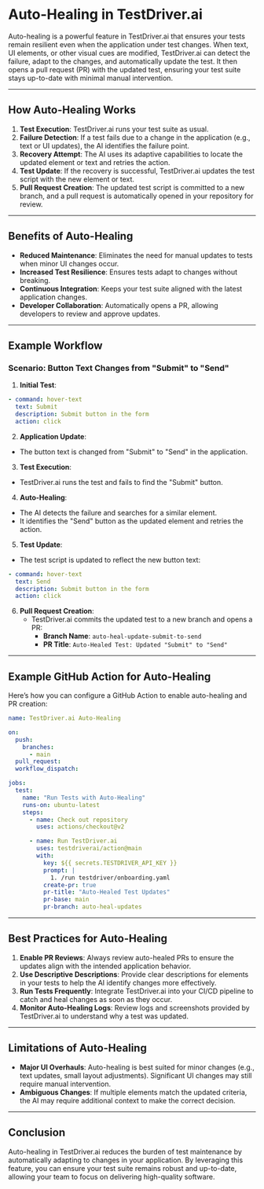 # Auto-Healing in TestDriver.ai

Auto-healing is a powerful feature in TestDriver.ai that ensures your tests remain resilient even when the application under test changes. When text, UI elements, or other visual cues are modified, TestDriver.ai can detect the failure, adapt to the changes, and automatically update the test. It then opens a pull request (PR) with the updated test, ensuring your test suite stays up-to-date with minimal manual intervention.

---

## How Auto-Healing Works

1. **Test Execution**: TestDriver.ai runs your test suite as usual.
2. **Failure Detection**: If a test fails due to a change in the application (e.g., text or UI updates), the AI identifies the failure point.
3. **Recovery Attempt**: The AI uses its adaptive capabilities to locate the updated element or text and retries the action.
4. **Test Update**: If the recovery is successful, TestDriver.ai updates the test script with the new element or text.
5. **Pull Request Creation**: The updated test script is committed to a new branch, and a pull request is automatically opened in your repository for review.

---

## Benefits of Auto-Healing

- **Reduced Maintenance**: Eliminates the need for manual updates to tests when minor UI changes occur.
- **Increased Test Resilience**: Ensures tests adapt to changes without breaking.
- **Continuous Integration**: Keeps your test suite aligned with the latest application changes.
- **Developer Collaboration**: Automatically opens a PR, allowing developers to review and approve updates.

---

## Example Workflow

### Scenario: Button Text Changes from "Submit" to "Send"

1. **Initial Test**:

```yaml
- command: hover-text
  text: Submit
  description: Submit button in the form
  action: click
```

2. **Application Update**:
  - The button text is changed from "Submit" to "Send" in the application.

3. **Test Execution**:
  - TestDriver.ai runs the test and fails to find the "Submit" button.

4. **Auto-Healing**:
  - The AI detects the failure and searches for a similar element.
  - It identifies the "Send" button as the updated element and retries the action.

5. **Test Update**:
  - The test script is updated to reflect the new button text:
  
  ```yaml
  - command: hover-text
    text: Send
    description: Submit button in the form
    action: click
  ```

6. **Pull Request Creation**:
   - TestDriver.ai commits the updated test to a new branch and opens a PR:
     - **Branch Name**: `auto-heal-update-submit-to-send`
     - **PR Title**: `Auto-Healed Test: Updated "Submit" to "Send"`

---

## Example GitHub Action for Auto-Healing

Here’s how you can configure a GitHub Action to enable auto-healing and PR creation:

```yaml
name: TestDriver.ai Auto-Healing

on:
  push:
    branches:
      - main
  pull_request:
  workflow_dispatch:

jobs:
  test:
    name: "Run Tests with Auto-Healing"
    runs-on: ubuntu-latest
    steps:
      - name: Check out repository
        uses: actions/checkout@v2

      - name: Run TestDriver.ai
        uses: testdriverai/action@main
        with:
          key: ${{ secrets.TESTDRIVER_API_KEY }}
          prompt: |
            1. /run testdriver/onboarding.yaml
          create-pr: true
          pr-title: "Auto-Healed Test Updates"
          pr-base: main
          pr-branch: auto-heal-updates
```

---

## Best Practices for Auto-Healing

1. **Enable PR Reviews**: Always review auto-healed PRs to ensure the updates align with the intended application behavior.
2. **Use Descriptive Descriptions**: Provide clear descriptions for elements in your tests to help the AI identify changes more effectively.
3. **Run Tests Frequently**: Integrate TestDriver.ai into your CI/CD pipeline to catch and heal changes as soon as they occur.
4. **Monitor Auto-Healing Logs**: Review logs and screenshots provided by TestDriver.ai to understand why a test was updated.

---

## Limitations of Auto-Healing

- **Major UI Overhauls**: Auto-healing is best suited for minor changes (e.g., text updates, small layout adjustments). Significant UI changes may still require manual intervention.
- **Ambiguous Changes**: If multiple elements match the updated criteria, the AI may require additional context to make the correct decision.

---

## Conclusion

Auto-healing in TestDriver.ai reduces the burden of test maintenance by automatically adapting to changes in your application. By leveraging this feature, you can ensure your test suite remains robust and up-to-date, allowing your team to focus on delivering high-quality software.
